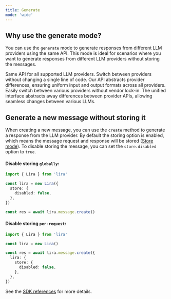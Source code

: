 ```yaml
---
title: Generate
mode: 'wide'
---
```


## Why use the generate mode?

You can use the `generate` mode to generate responses from different LLM providers using the same API. This mode is ideal for scenarios where you want to generate responses from different LLM providers without storing the messages.

<Card title="Unified API" icon="circles-overlap" horizontal="true">
  Same API for all supported LLM providers. Switch between providers without
  changing a single line of code. Our API abstracts provider differences,
  ensuring uniform input and output formats across all providers.
</Card>

<Card title="No vendor lock-in" icon="lock-open" horizontal="true">
  Easily switch between various providers without vendor lock-in. The unified
  interface abstracts away differences between provider APIs, allowing seamless
  changes between various LLMs.
</Card>

## Generate a new message without storing it

When creating a new message, you can use the `create` method to generate a response from the LLM provider. By default the storing option is enabled, which means the message request and response will be stored ([Store mode](/modes/store)). To disable storing the message, you can set the `store.disabled` option to `true`.

#### Disable storing `globally`:

```typescript
import { Lira } from 'lira'

const lira = new Lira({
  store: {
    disabled: false,
  },
})

const res = await lira.message.create()
```

#### Disable storing `per-request`:

```typescript
import { Lira } from 'lira'

const lira = new Lira()

const res = await lira.message.create({
  lira: {
    store: {
      disabled: false,
    },
  },
})
```

See the [SDK references](/sdk-reference/messages/input) for more details.
